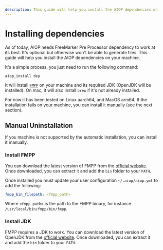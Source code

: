 ```yaml
---
description: This guide will help you install the AIOP dependencies on your machine.
---
```


# Installing dependencies

As of today, AIOP needs FreeMarker Pre Processor dependency to work at its best. It's optional but otherwise won't be able to generate files. This guide will help you install the AIOP dependencies on your machine.

It's a simple process, you just need to run the following command:

```bash
aiop_install dep
```

It will install [`FMPP`](/docs/vocabulary#fmpp) on your machine and its required JDK (OpenJDK will be installed). On mac, it will also install `brew` if it's not already installed.

For now it has been tested on Linux aarch64, and MacOS arm64. If the installation fails on your machine, you can install it manually (see the next section).

## Manual Uninstallation

If you machine is not supported by the automatic installation, you can install it manually.

### Install FMPP

You can download the latest version of FMPP from the [official website](https://fmpp.sourceforge.net/#sect4). Once downloaded, you can extract it and add the `bin` folder to your `PATH`.

Once installed you must update your user configuration `~/.aiop/aiop.yml` to add the following:

```yaml
fmpp_bin_filepath: <fmpp_path>
```

Where `<fmpp_path>` is the path to the FMPP binary, for instance `/usr/local/bin/fmpp/bin/fmpp`.

### Install JDK

FMPP requires a JDK to work. You can download the latest version of OpenJDK from the [official website](https://openjdk.org/install/). Once downloaded, you can extract it and add the `bin` folder to your `PATH`.